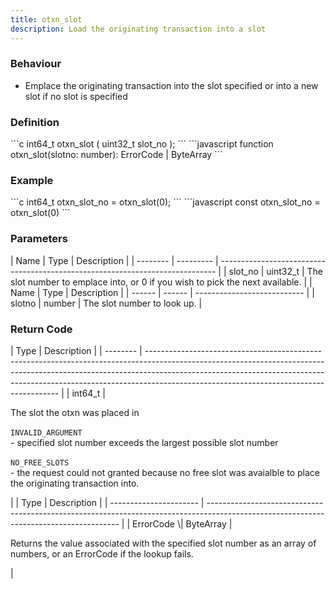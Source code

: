 ```yaml
---
title: otxn_slot
description: Load the originating transaction into a slot
---
```


### Behaviour

* Emplace the originating transaction into the slot specified or into a new slot if no slot is specified

### Definition

<Tabs>
<TabItem label="C">
```c
int64_t otxn_slot (
    uint32_t slot_no
);
```
</TabItem>

<TabItem label="JavaScript">
```javascript
function otxn_slot(slotno: number): ErrorCode | ByteArray
```
</TabItem>
</Tabs>



### Example

<Tabs>
<TabItem label="C">
```c
int64_t otxn_slot_no = 
		otxn_slot(0);
```
</TabItem>

<TabItem label="JavaScript">
```javascript
const otxn_slot_no = otxn_slot(0)
```
</TabItem>
</Tabs>



### Parameters

<Tabs>
<TabItem label="C">
| Name     | Type      | Description                                                                   |
| -------- | --------- | ----------------------------------------------------------------------------- |
| slot_no | uint32_t | The slot number to emplace into, or 0 if you wish to pick the next available. |
</TabItem>

<TabItem label="JavaScript">
| Name   | Type   | Description                 |
| ------ | ------ | --------------------------- |
| slotno | number | The slot number to look up. |
</TabItem>
</Tabs>



### Return Code

<Tabs>
<TabItem label="C">
| Type     | Description                                                                                                                                                                                                                                                                                        |
| -------- | -------------------------------------------------------------------------------------------------------------------------------------------------------------------------------------------------------------------------------------------------------------------------------------------------- |
| int64_t | <p>The slot the otxn was placed in<br /><br /><code>INVALID_ARGUMENT</code><br />- specified slot number exceeds the largest possible slot number<br /><br /><code>NO_FREE_SLOTS</code><br />- the request could not granted because no free slot was avaialble to place the originating transaction into.</p> |
</TabItem>

<TabItem label="JavaScript">
| Type                   | Description                                                                                                                            |
| ---------------------- | -------------------------------------------------------------------------------------------------------------------------------------- |
| ErrorCode \| ByteArray | <p></p><p>Returns the value associated with the specified slot number as an array of numbers, or an ErrorCode if the lookup fails.</p> |
</TabItem>
</Tabs>

